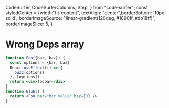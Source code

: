   CodeSurfer,
  CodeSurferColumns,
  Step,
} from "code-surfer";
const styledCenter = {width:"fit-content", textAlign: "center",borderBottom: '10px solid',
borderImageSource: "linear-gradient(120deg, #1890ff, #db18ff)",
  borderImageSlice: 5,
}


<CodeSurferColumns themes={[nightOwl]}>
<Step>
<div style={styledCenter}>
<h1> Wrong Deps array </h1>
</div>


```jsx
function Foo({bar, baz}) {
  const options = {bar, baz}
  React.useEffect(() => {
    buzz(options)
  }, [options])
  return <div>foobar</div>
}
function Blub() {
  return <Foo bar="bar value" baz={3} />
}
```

</Step>


</CodeSurferColumns>
